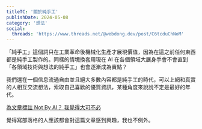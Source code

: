 ```yaml
---
titleTC: '關於純手工'
publishDate: 2024-05-08
category: '想法'
social:
  threads: 'https://www.threads.net/@webdong.dev/post/C6tcduChNoM'
---
```


「純手工」這個詞只在工業革命後機械化生產才展現價值，因為在這之前任何東西都是純手工製作的。同樣的情境換套用現在 AI 在各個領域大展身手會不會直到「各領域技術與想法的純手工」也會逐漸成為賣點？

我們還在一個信息流通自由並且絕大多數內容都是純手工的時代，可以上網和真實的人相互交流想法，索取自己喜歡的優質資訊，某種角度來說說不定是最好的年代。

[為文章標註 Not By AI？ 我覺得大可不必](https://blog.kyomind.tw/not-by-ai/)

覺得寫部落格的人應該都會對這篇文章感到興趣，我也不例外。
